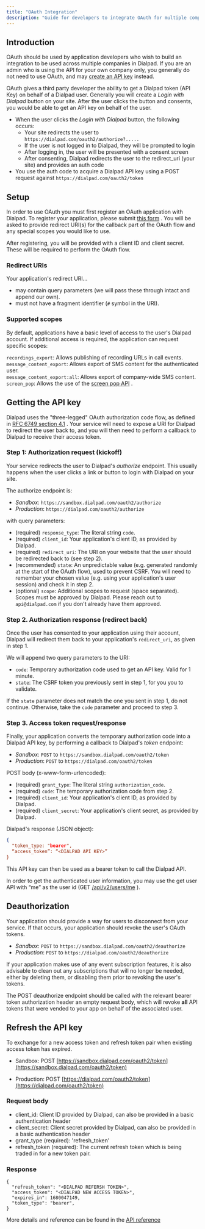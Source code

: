 ```yaml
---
title: "OAuth Integration"
description: "Guide for developers to integrate OAuth for multiple companies in Dialpad"
---
```

## Introduction

OAuth should be used by application developers who wish to build an integration to be used across multiple companies in Dialpad. If you are an admin who is using the API for your own company only, you generally do not need to use OAuth, and may [create an API key](/docs/api-key-generation)
 instead.

OAuth gives a third party developer the ability to get a Dialpad token (API Key) on behalf of a Dialpad user. Generally you will create a _Login with Dialpad_ button on your site. After the user clicks the button and consents, you would be able to get an API key on behalf of the user.

*   When the user clicks the _Login with Dialpad_ button, the following occurs:
    *   Your site redirects the user to `https://dialpad.com/oauth2/authorize?.....`
    *   If the user is not logged in to Dialpad, they will be prompted to login
    *   After logging in, the user will be presented with a consent screen
    *   After consenting, Dialpad redirects the user to the redirect\_uri (your site) and provides an auth code
*   You use the auth code to acquire a Dialpad API key using a POST request against `https://dialpad.com/oauth2/token`

## Setup

In order to use OAuth you must first register an OAuth application with Dialpad. To register your application, please submit [this form](https://airtable.com/shrju5b3Sqebrmn96)
. You will be asked to provide redirect URI(s) for the callback part of the OAuth flow and any special scopes you would like to use.

After registering, you will be provided with a client ID and client secret. These will be required to perform the OAuth flow.

### Redirect URIs

Your application's redirect URI...

*   may contain query parameters (we will pass these through intact and append our own).
*   must not have a fragment identifier (`#` symbol in the URI).

### Supported scopes

By default, applications have a basic level of access to the user's Dialpad account. If additional access is required, the application can request specific scopes:

`recordings_export`: Allows publishing of recording URLs in call events.  
`message_content_export`: Allows export of SMS content for the authenticated user.  
`message_content_export:all`: Allows export of company-wide SMS content.  
`screen_pop`: Allows the use of the [screen pop API](/reference#screenpopapi_initiatescreenpop)
.

## Getting the API key

Dialpad uses the "three-legged" OAuth authorization code flow, as defined in [RFC 6749 section 4.1](https://datatracker.ietf.org/doc/html/rfc6749#section-4.1)
. Your service will need to expose a URI for Dialpad to redirect the user back to, and you will then need to perform a callback to Dialpad to receive their access token.

### Step 1: Authorization request (kickoff)

Your service redirects the user to Dialpad's _authorize_ endpoint. This usually happens when the user clicks a link or button to login with Dialpad on your site.

The authorize endpoint is:

*   _Sandbox_: `https://sandbox.dialpad.com/oauth2/authorize`
*   _Production_: `https://dialpad.com/oauth2/authorize`

with query parameters:

*   (required) `response_type`: The literal string `code`.
*   (required) `client_id`: Your application's client ID, as provided by Dialpad.
*   (required) `redirect_uri`: The URI on your website that the user should be redirected back to (see step 2).
*   (recommended) `state`: An unpredictable value (e.g. generated randomly at the start of the OAuth flow), used to prevent CSRF. You will need to remember your chosen value (e.g. using your application's user session) and check it in step 2.
*   (optional) `scope`: Additional scopes to request (space separated). Scopes must be approved by Dialpad. Please reach out to `api@dialpad.com` if you don't already have them approved.

### Step 2. Authorization response (redirect back)

Once the user has consented to your application using their account, Dialpad will redirect them back to your application's `redirect_uri`, as given in step 1.

We will append two query parameters to the URI:

*   `code`: Temporary authorization code used to get an API key. Valid for 1 minute.
*   `state`: The CSRF token you previously sent in step 1, for you you to validate.

If the `state` parameter does not match the one you sent in step 1, do not continue. Otherwise, take the `code` parameter and proceed to step 3.

### Step 3. Access token request/response

Finally, your application converts the temporary authorization code into a Dialpad API key, by performing a callback to Dialpad's _token_ endpoint:

*   _Sandbox_: `POST` to `https://sandbox.dialpad.com/oauth2/token`
*   _Production_: `POST` to `https://dialpad.com/oauth2/token`

POST body (x-www-form-urlencoded):

*   (required) `grant_type`: The literal string `authorization_code`.
*   (required) `code`: The temporary authorization code from step 2.
*   (required) `client_id`: Your application's client ID, as provided by Dialpad.
*   (required) `client_secret`: Your application's client secret, as provided by Dialpad.

Dialpad's response (JSON object):

```json
{
  "token_type: "bearer",
  “access_token”: “<DIALPAD API KEY>”
}

```

This API key can then be used as a bearer token to call the Dialpad API.

In order to get the authenticated user information, you may use the get user API with “me” as the user id (GET [/api/v2/users/me](https://dash.readme.io/project/dialpad/v1.0/refs/userapi_getuser)
).

## Deauthorization

Your application should provide a way for users to disconnect from your service. If that occurs, your application should revoke the user's OAuth tokens.

*   _Sandbox_: `POST` to `https://sandbox.dialpad.com/oauth2/deauthorize`
*   _Production_: `POST` to `https://dialpad.com/oauth2/deauthorize`

If your application makes use of any event subscription features, it is also advisable to clean out any subscriptions that will no longer be needed, either by deleting them, or disabling them prior to revoking the user's tokens.

The POST deauthorize endpoint should be called with the relevant bearer token authorization header an empty request body, which will revoke **all** API tokens that were vended to your app on behalf of the associated user.

## Refresh the API key

To exchange for a new access token and refresh token pair when existing access token has expired.

*   Sandbox: POST [https://sandbox.dialpad.com/oauth2/token](https://sandbox.dialpad.com/oauth2/token)
    
*   Production: POST [https://dialpad.com/oauth2/token](https://dialpad.com/oauth2/token)
    

### Request body

*   client\_id: Client ID provided by Dialpad, can also be provided in a basic authentication header
*   client\_secret: Client secret provided by Dialpad, can also be provided in a basic authentication header
*   grant\_type (required): 'refresh\_token'
*   refresh\_token (required): The current refresh token which is being traded in for a new token pair.

### Response

```
{
  "refresh_token": "<DIALPAD REFERSH TOKEN>",
  "access_token": "<DIALPAD NEW ACCESS TOKEN>",
  "expires_in": 1680047149,
  "token_type": "bearer",
}

```

More details and reference can be found in the [API reference](/reference/oauth2tokenpost-1)